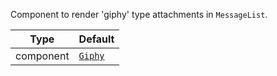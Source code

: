Component to render 'giphy' type attachments in `MessageList`.

| Type | Default |
| - | - |
| component | [`Giphy`](/reactnative/ui-components/giphy) |
